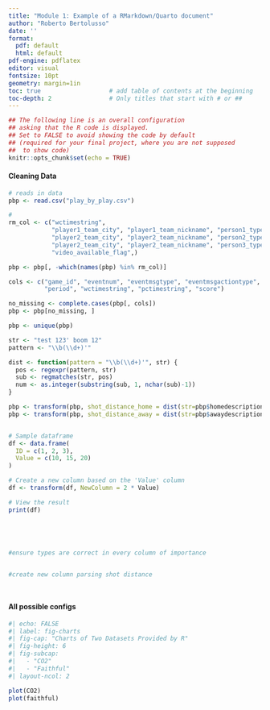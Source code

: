 ```yaml
---
title: "Module 1: Example of a RMarkdown/Quarto document"
author: "Roberto Bertolusso"
date: ''
format:
  pdf: default
  html: default
pdf-engine: pdflatex
editor: visual
fontsize: 10pt
geometry: margin=1in
toc: true                   # add table of contents at the beginning
toc-depth: 2                # Only titles that start with # or ##
---
```


```r
## The following line is an overall configuration
## asking that the R code is displayed.
## Set to FALSE to avoid showing the code by default
## (required for your final project, where you are not supposed
##  to show code)
knitr::opts_chunk$set(echo = TRUE)
```


#### Cleaning Data
```r
# reads in data
pbp <- read.csv("play_by_play.csv")

#
rm_col <- c("wctimestring",
            "player1_team_city", "player1_team_nickname", "person1_type",
            "player2_team_city", "player2_team_nickname", "person2_type",
            "player2_team_city", "player2_team_nickname", "person3_type",
            "video_available_flag",)

pbp <- pbp[, -which(names(pbp) %in% rm_col)]

cols <- c("game_id", "eventnum", "eventmsgtype", "eventmsgactiontype",
          "period", "wctimestring", "pctimestring", "score")

no_missing <- complete.cases(pbp[, cols])
pbp <- pbp[no_missing, ]

pbp <- unique(pbp)

str <- "test 123' boom 12"
pattern <- "\\b(\\d+)'"

dist <- function(pattern = "\\b(\\d+)'", str) {
  pos <- regexpr(pattern, str)
  sub <- regmatches(str, pos)
  num <- as.integer(substring(sub, 1, nchar(sub)-1))
}

pbp <- transform(pbp, shot_distance_home = dist(str=pbp$homedescription))
pbp <- transform(pbp, shot_distance_away = dist(str=pbp$awaydescription))


# Sample dataframe
df <- data.frame(
  ID = c(1, 2, 3),
  Value = c(10, 15, 20)
)

# Create a new column based on the 'Value' column
df <- transform(df, NewColumn = 2 * Value)

# View the result
print(df)





#ensure types are correct in every column of importance


#create new column parsing shot distance




```


#### All possible configs

```r
#| echo: FALSE
#| label: fig-charts
#| fig-cap: "Charts of Two Datasets Provided by R"
#| fig-height: 6
#| fig-subcap: 
#|   - "CO2"
#|   - "Faithful"
#| layout-ncol: 2

plot(CO2)
plot(faithful)
```
